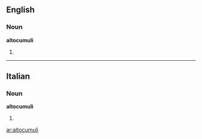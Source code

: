 ==English==

===Noun===
'''altocumuli'''

# {{plural of|altocumulus}}

----

==Italian==

===Noun===
'''altocumuli''' {{m}}

# {{plural of|[[altocumulo]]|lang=Italian}}

[[ar:altocumuli]]